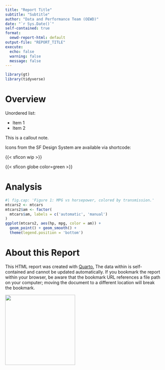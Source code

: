 ```yaml
---
title: "Report Title"
subtitle: "Subtitle"
author: "Data and Performance Team (OEWD)"
date: "`r Sys.Date()`"
self-contained: true
format:
  oewd-report-html: default
output-file: "REPORT_TITLE"
execute: 
  echo: false
  warning: false
  message: false
---
```


```r
library(gt)
library(tidyverse)
```

# Overview

Unordered list:

-   Item 1
-   Item 2

::: callout-note
This is a callout note.
:::

Icons from the SF Design System are available via shortcode:

{{< sficon wip >}}

{{< sficon globe color=green >}}

# Analysis

```r
#| fig.cap: 'Figure 1: MPG vs horsepower, colored by transmission.'
mtcars2 <- mtcars
mtcars2$am <- factor(
  mtcars$am, labels = c('automatic', 'manual')
)
ggplot(mtcars2, aes(hp, mpg, color = am)) +
  geom_point() + geom_smooth() +
  theme(legend.position = 'bottom')
```

# About this Report

This HTML report was created with [Quarto.](https://quarto.org/) The data within is self-contained and cannot be updated automatically. If you bookmark the report within your browser, be aware that the bookmark URL references a file path on your computer; moving the document to a different location will break the bookmark.

![](_extensions/SFOEWD/oewd-report/assets/OEWD%20Circle%20Logo.png){fig-align="center" width="225"}
